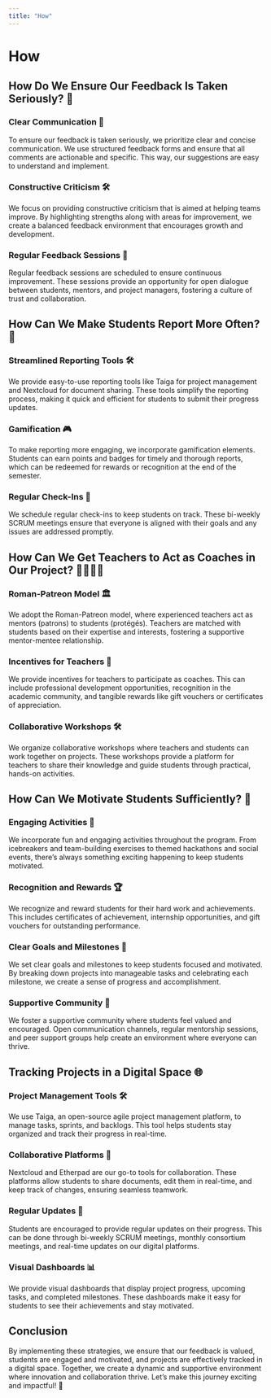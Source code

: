 ```yaml
---
title: "How"
---
```


# How

## How Do We Ensure Our Feedback Is Taken Seriously? 🤔

### Clear Communication 📢
To ensure our feedback is taken seriously, we prioritize clear and concise communication. We use structured feedback forms and ensure that all comments are actionable and specific. This way, our suggestions are easy to understand and implement.

### Constructive Criticism 🛠️
We focus on providing constructive criticism that is aimed at helping teams improve. By highlighting strengths along with areas for improvement, we create a balanced feedback environment that encourages growth and development.

### Regular Feedback Sessions 📅
Regular feedback sessions are scheduled to ensure continuous improvement. These sessions provide an opportunity for open dialogue between students, mentors, and project managers, fostering a culture of trust and collaboration.

## How Can We Make Students Report More Often? 📝

### Streamlined Reporting Tools 🛠️
We provide easy-to-use reporting tools like Taiga for project management and Nextcloud for document sharing. These tools simplify the reporting process, making it quick and efficient for students to submit their progress updates.

### Gamification 🎮
To make reporting more engaging, we incorporate gamification elements. Students can earn points and badges for timely and thorough reports, which can be redeemed for rewards or recognition at the end of the semester.

### Regular Check-Ins 🔄
We schedule regular check-ins to keep students on track. These bi-weekly SCRUM meetings ensure that everyone is aligned with their goals and any issues are addressed promptly.

## How Can We Get Teachers to Act as Coaches in Our Project? 👨‍🏫👩‍🏫

### Roman-Patreon Model 🏛️
We adopt the Roman-Patreon model, where experienced teachers act as mentors (patrons) to students (protégés). Teachers are matched with students based on their expertise and interests, fostering a supportive mentor-mentee relationship.

### Incentives for Teachers 🎁
We provide incentives for teachers to participate as coaches. This can include professional development opportunities, recognition in the academic community, and tangible rewards like gift vouchers or certificates of appreciation.

### Collaborative Workshops 🛠️
We organize collaborative workshops where teachers and students can work together on projects. These workshops provide a platform for teachers to share their knowledge and guide students through practical, hands-on activities.

## How Can We Motivate Students Sufficiently? 🌟

### Engaging Activities 🎉
We incorporate fun and engaging activities throughout the program. From icebreakers and team-building exercises to themed hackathons and social events, there's always something exciting happening to keep students motivated.

### Recognition and Rewards 🏆
We recognize and reward students for their hard work and achievements. This includes certificates of achievement, internship opportunities, and gift vouchers for outstanding performance.

### Clear Goals and Milestones 🎯
We set clear goals and milestones to keep students focused and motivated. By breaking down projects into manageable tasks and celebrating each milestone, we create a sense of progress and accomplishment.

### Supportive Community 🤝
We foster a supportive community where students feel valued and encouraged. Open communication channels, regular mentorship sessions, and peer support groups help create an environment where everyone can thrive.

## Tracking Projects in a Digital Space 🌐

### Project Management Tools 🛠️
We use Taiga, an open-source agile project management platform, to manage tasks, sprints, and backlogs. This tool helps students stay organized and track their progress in real-time.

### Collaborative Platforms 👥
Nextcloud and Etherpad are our go-to tools for collaboration. These platforms allow students to share documents, edit them in real-time, and keep track of changes, ensuring seamless teamwork.

### Regular Updates 📅
Students are encouraged to provide regular updates on their progress. This can be done through bi-weekly SCRUM meetings, monthly consortium meetings, and real-time updates on our digital platforms.

### Visual Dashboards 📊
We provide visual dashboards that display project progress, upcoming tasks, and completed milestones. These dashboards make it easy for students to see their achievements and stay motivated.

## Conclusion

By implementing these strategies, we ensure that our feedback is valued, students are engaged and motivated, and projects are effectively tracked in a digital space. Together, we create a dynamic and supportive environment where innovation and collaboration thrive. Let's make this journey exciting and impactful! 🚀
